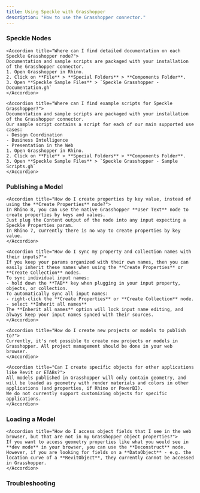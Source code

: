 ```yaml
---
title: Using Speckle with Grasshopper
description: "How to use the Grasshopper connector."
---
```


### Speckle Nodes

<AccordionGroup>

    <Accordion title="Where can I find detailed documentation on each Speckle Grasshopper node?">
    Documentation and sample scripts are packaged with your installation of the Grasshopper connector.
    1. Open Grasshopper in Rhino.
    2. Click on **File** > **Special Folders** > **Components Folder**.
    3. Open **Speckle Sample Files** > `Speckle Grasshopper - Documentation.gh`
    </Accordion>

    <Accordion title="Where can I find example scripts for Speckle Grasshopper?">
    Documentation and sample scripts are packaged with your installation of the Grasshopper connector.
    Our sample script contains a script for each of our main supported use cases:
    - Design Coordination
    - Business Intelligence
    - Presentation in the Web
    1. Open Grasshopper in Rhino.
    2. Click on **File** > **Special Folders** > **Components Folder**.
    3. Open **Speckle Sample Files** > `Speckle Grasshopper - Sample Scripts.gh`
    </Accordion>

</AccordionGroup>    


### Publishing a Model

<AccordionGroup>

    <Accordion title="How do I create properties by key value, instead of using the **Create Properties** node?">
    In Rhino 8, you can use the native Grasshopper **User Text** node to create properties by keys and values.
    Just plug the Content output of the node into any input expecting a Speckle Properties param. 
    In Rhino 7, currently there is no way to create properties by key value.
    </Accordion>

    <Accordion title="How do I sync my property and collection names with their inputs?">
    If you keep your params organized with their own names, then you can easily inherit these names when using the **Create Properties** or **Create Collection** nodes.
    To sync individual input names:
    - hold down the **TAB** key when plugging in your input property, objects, or collection.
    To automatically sync all input names:
    - right-click the **Create Properties** or **Create Collection** node.
    - select **Inherit all names**
    The **Inherit all names** option will lock input name editing, and always keep your input names synced with their sources.
    </Accordion>

    <Accordion title="How do I create new projects or models to publish to?">
    Currently, it's not possible to create new projects or models in Grasshopper. All project management should be done in your web browser.
    </Accordion>

    <Accordion title="Can I create specific objects for other applications like Revit or ETABs?">
    All models published in Grasshopper will only contain geometry, and will be loaded as geometry with render materials and colors in other applications (and properties, if Rhino or PowerBI). 
    We do not currently support customizing objects for specific applications.
    </Accordion>

</AccordionGroup>    

### Loading a Model

<AccordionGroup>

    <Accordion title="How do I access object fields that I see in the web browser, but that are not in my Grasshopper object properties?">
    If you want to access geometry properties like what you would see in **dev mode** in your browser, you can use the **Deconstruct** node.
    However, if you are looking for fields on a **DataObject** - e.g. the location curve of a **RevitObject**, they currently cannot be accessed in Grasshopper.
    </Accordion>

</AccordionGroup>

### Troubleshooting


<ConnectorTroubleshooting app="Grasshopper" />
